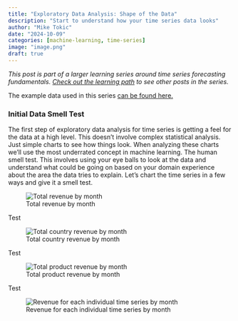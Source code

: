 ```yaml
---
title: "Exploratory Data Analysis: Shape of the Data"
description: "Start to understand how your time series data looks"
author: "Mike Tokic"
date: "2024-10-09"
categories: [machine-learning, time-series]
image: "image.png"
draft: true
---
```


*This post is part of a larger learning series around time series forecasting fundamentals. [Check out the learning path](https://mftokic.github.io/posts/2024-09-25-ts-fundamentals/) to see other posts in the series.* 

The example data used in this series [can be found here.](./example_ts_data.xlsx) 

### Initial Data Smell Test

The first step of exploratory data analysis for time series is getting a feel for the data at a high level. This doesn't involve complex statistical analysis. Just simple charts to see how things look. When analyzing these charts we'll use the most underrated concept in machine learning. The human smell test. This involves using your eye balls to look at the data and understand what could be going on based on your domain experience about the area the data tries to explain. Let's chart the time series in a few ways and give it a smell test.   

![Total revenue by month](./chart1.png)

Test

![Total country revenue by month](./chart2.png)

Test

![Total product revenue by month](./chart3.png)

Test

![Revenue for each individual time series by month](./chart4.png)